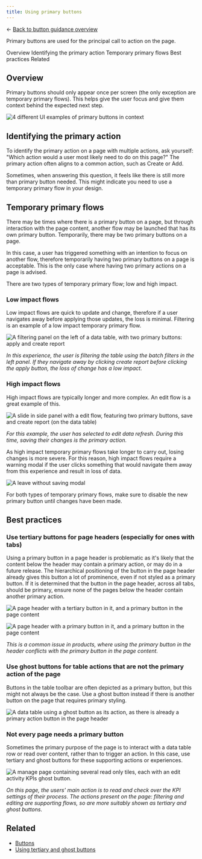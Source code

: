 ```yaml
---
title: Using primary buttons
---
```


<- [Back to button guidance overview](https://pages.github.ibm.com/cdai-design/pal/components/button-guidance/overview) 

<PageDescription>

Primary buttons are used for the principal call to action on the page.

</PageDescription>

<AnchorLinks>
  <AnchorLink>Overview</AnchorLink>
  <AnchorLink>Identifying the primary action</AnchorLink>
  <AnchorLink>Temporary primary flows</AnchorLink>
  <AnchorLink>Best practices</AnchorLink>
  <AnchorLink>Related</AnchorLink>
</AnchorLinks>

## Overview 
Primary buttons should only appear once per screen (the only exception are temporary primary flows). This helps give the user focus and give them context behind the expected next step.

<Row>
  <Column colLg={8}>

![4 different UI examples of primary buttons in context](images/Primary-button-overview.png)

  </Column>
</Row>

## Identifying the primary action
To identify the primary action on a page with multiple actions, ask yourself: "Which action would a user most likely need to do on this page?" The primary action often aligns to a common action, such as Create or Add. 

Sometimes, when answering this question, it feels like there is still more than primary button needed. This might indicate you need to use a temporary primary flow in your design. 

## Temporary primary flows
There may be times where there is a primary button on a page, but through interaction with the page content, another flow may be launched that has its own primary button. Temporarily, there may be two primary buttons on a page. 

In this case, a user has triggered something with an intention to focus on another flow, therefore temporarily having two primary buttons on a page is acceptable. This is the only case where having two primary actions on a page is advised.

There are two types of temporary primary flow; low and high impact.

### Low impact flows
Low impact flows are quick to update and change, therefore if a user navigates away before applying those updates, the loss is minimal. Filtering is an example of a low impact temporary primary flow.

<Row>
  <Column colLg={12}>

![A filtering panel on the left of a data table, with two primary buttons: apply and create report](images/Identifying-primary-1.png)

  </Column>
</Row>

_In this experience, the user is filtering the table using the batch filters in the left panel. If they navigate away by clicking create report before clicking the apply button, the loss of change has a low impact._

### High impact flows
High impact flows are typically longer and more complex. An edit flow is a great example of this.

<Row>
  <Column colLg={12}>

![A slide in side panel with a edit flow, featuring two primary buttons, save and create report (on the data table)](images/Identifying-primary-2.png)

  </Column>
</Row>

_For this example, the user has selected to edit data refresh. During this time, saving their changes is the primary action._

As high impact temporary primary flows take longer to carry out, losing changes is more severe. For this reason, high impact flows require a warning modal if the user clicks something that would navigate them away from this experience and result in loss of data.

<Row>
  <Column colLg={12}>

![A leave without saving modal](images/Identifying-primary-3.png)

  </Column>
</Row>

For both types of temporary primary flows, make sure to disable the new primary button until changes have been made. 

## Best practices

### Use tertiary buttons for page headers (especially for ones with tabs)
Using a primary button in a page header is problematic as it's likely that the content below the header may contain a primary action, or may do in a future release. The hierarchical positioning of the button in the page header already gives this button a lot of prominence, even if not styled as a primary button. If it is determined that the button in the page header, across all tabs, should be primary, ensure none of the pages below the header contain another primary action.

<Row>
  <Column colLg={4}>

<DoDontExample type="do">

![A page header with a tertiary button in it, and a primary button in the page content](images/Primary-button-do.png)

</DoDontExample>
  </Column>

  <Column colLg={4}>

<DoDontExample type="dont">

![A page header with a primary button in it, and a primary button in the page content](images/Primary-button-dont.png)

</DoDontExample>
  </Column>
</Row>

_This is a common issue in products, where using the primary button in the header conflicts with the primary button in the page content._

### Use ghost buttons for table actions that are not the primary action of the page
Buttons in the table toolbar are often depicted as a primary button, but this might not always be the case. Use a ghost button instead if there is another button on the page that requires primary styling.

<Row>
  <Column colLg={12}>

![A data table using a ghost button as its action, as there is already a primary action button in the page header](images/Primary-button-best-practices-1.png)

  </Column>
</Row>

### Not every page needs a primary button
Sometimes the primary purpose of the page is to interact with a data table row or read over content, rather than to trigger an action. In this case, use tertiary and ghost buttons for these supporting actions or experiences. 

<Row>
  <Column colLg={12}>

![A manage page containing several read only tiles, each with an edit activity KPIs ghost button.](images/Primary-button-best-practices-2.png)

  </Column>
</Row>

_On this page, the users' main action is to read and check over the KPI settings of their process. The actions present on the page: filtering and editing are supporting flows, so are more suitably shown as tertiary and ghost buttons._


## Related
- [Buttons](https://www.carbondesignsystem.com/components/button/usage/)
- [Using tertiary and ghost buttons](https://www.carbondesignsystem.com/components/button-guidance/tertiary-and-ghost)



